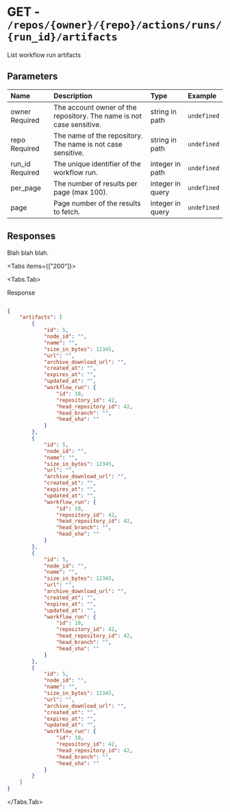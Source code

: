 
# GET - `/repos/{owner}/{repo}/actions/runs/{run_id}/artifacts`

List workflow run artifacts

## Parameters

| Name | Description | Type | Example |
| :---- | :---- | :---- | :---- |
| owner <span class="bg-blue-100 text-blue-800 text-xs font-medium me-2 px-2.5 py-0.5 rounded dark:bg-blue-900 dark:text-blue-300">Required</span> | The account owner of the repository. The name is not case sensitive. | string in path | `undefined` |
| repo <span class="bg-blue-100 text-blue-800 text-xs font-medium me-2 px-2.5 py-0.5 rounded dark:bg-blue-900 dark:text-blue-300">Required</span> | The name of the repository. The name is not case sensitive. | string in path | `undefined` |
| run_id <span class="bg-blue-100 text-blue-800 text-xs font-medium me-2 px-2.5 py-0.5 rounded dark:bg-blue-900 dark:text-blue-300">Required</span> | The unique identifier of the workflow run. | integer in path | `undefined` |
| per_page  | The number of results per page (max 100). | integer in query | `undefined` |
| page  | Page number of the results to fetch. | integer in query | `undefined` |

## Responses

Blah blah blah.

<Tabs items={["200"]}>

<Tabs.Tab>

Response

```json

{
    "artifacts": [
        {
            "id": 5,
            "node_id": "",
            "name": "",
            "size_in_bytes": 12345,
            "url": "",
            "archive_download_url": "",
            "created_at": "",
            "expires_at": "",
            "updated_at": "",
            "workflow_run": {
                "id": 10,
                "repository_id": 42,
                "head_repository_id": 42,
                "head_branch": "",
                "head_sha": ""
            }
        },
        {
            "id": 5,
            "node_id": "",
            "name": "",
            "size_in_bytes": 12345,
            "url": "",
            "archive_download_url": "",
            "created_at": "",
            "expires_at": "",
            "updated_at": "",
            "workflow_run": {
                "id": 10,
                "repository_id": 42,
                "head_repository_id": 42,
                "head_branch": "",
                "head_sha": ""
            }
        },
        {
            "id": 5,
            "node_id": "",
            "name": "",
            "size_in_bytes": 12345,
            "url": "",
            "archive_download_url": "",
            "created_at": "",
            "expires_at": "",
            "updated_at": "",
            "workflow_run": {
                "id": 10,
                "repository_id": 42,
                "head_repository_id": 42,
                "head_branch": "",
                "head_sha": ""
            }
        },
        {
            "id": 5,
            "node_id": "",
            "name": "",
            "size_in_bytes": 12345,
            "url": "",
            "archive_download_url": "",
            "created_at": "",
            "expires_at": "",
            "updated_at": "",
            "workflow_run": {
                "id": 10,
                "repository_id": 42,
                "head_repository_id": 42,
                "head_branch": "",
                "head_sha": ""
            }
        }
    ]
}

```

</Tabs.Tab>

</Tabs>